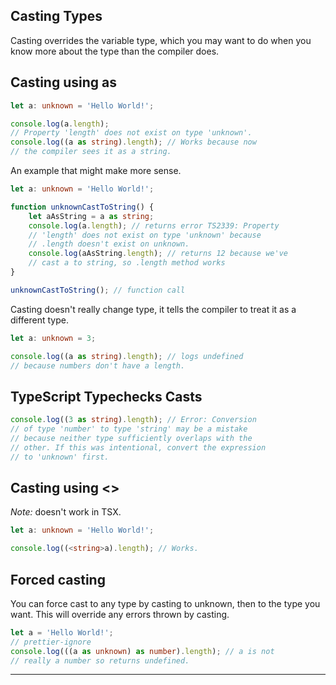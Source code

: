 ## Casting Types

Casting overrides the variable type, which you may want to do when you know more about the type than the compiler does.

## Casting using as

```ts copy
let a: unknown = 'Hello World!';

console.log(a.length);
// Property 'length' does not exist on type 'unknown'.
console.log((a as string).length); // Works because now
// the compiler sees it as a string.
```

An example that might make more sense.

```ts copy
let a: unknown = 'Hello World!';

function unknownCastToString() {
	let aAsString = a as string;
	console.log(a.length); // returns error TS2339: Property
	// 'length' does not exist on type 'unknown' because
	// .length doesn't exist on unknown.
	console.log(aAsString.length); // returns 12 because we've
	// cast a to string, so .length method works
}

unknownCastToString(); // function call
```

Casting doesn't really change type, it tells the compiler to treat it as a different type.

```ts copy
let a: unknown = 3;

console.log((a as string).length); // logs undefined
// because numbers don't have a length.
```

## TypeScript Typechecks Casts

```ts copy
console.log((3 as string).length); // Error: Conversion
// of type 'number' to type 'string' may be a mistake
// because neither type sufficiently overlaps with the
// other. If this was intentional, convert the expression
// to 'unknown' first.
```

## Casting using &lt;&gt;

_Note:_ doesn't work in TSX.

```ts copy
let a: unknown = 'Hello World!';

console.log((<string>a).length); // Works.
```

## Forced casting

You can force cast to any type by casting to unknown, then to the type you want. This will override any errors thrown by casting.

```ts copy
let a = 'Hello World!';
// prettier-ignore
console.log(((a as unknown) as number).length); // a is not
// really a number so returns undefined.
```

---

